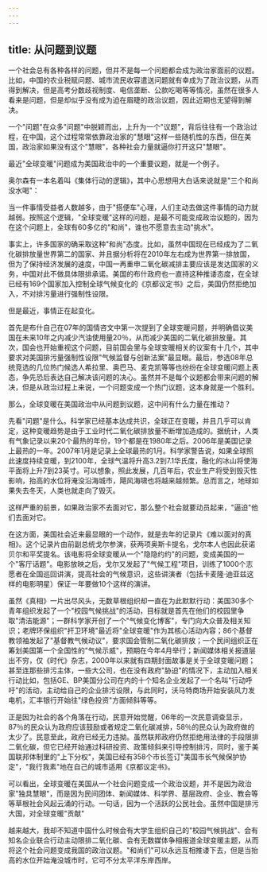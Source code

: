 ```yaml
---
---
---
```

title: 从问题到议题
---



一个社会总有各种各样的问题，但并不是每一个问题都会成为政治家面前的议题。比如，中国的农业税赋问题、城市流民收容遣送问题就有幸成为了政治议题，从而得到解决，但是高考分数歧视制度、电信垄断、公款吃喝等等情况，虽然在很多人看来是问题，但是却似乎没有成为迫在眉睫的政治议题，因此近期也无望得到解决。

一个"问题"在众多"问题"中脱颖而出，上升为一个"议题"，背后往往有一个政治过程，在中国，这个过程常常依靠政治家的"慧眼"这样一些随机性的东西，但在美国，政治家如果没有这个"慧眼"，各种社会力量就逼你打开这只"慧眼"。

最近"全球变暖"问题成为美国政治中的一个重要议题，就是一个例子。

奥尔森有一本名着叫《集体行动的逻辑》，其中心思想用大白话来说就是"三个和尚没水喝"：

当一件事情受益者人数越多，由于"搭便车"心理，人们主动去做这件事情的动力就越弱。按照这个逻辑，"全球变暖"这样的问题，是最不可能变成政治议题的，因为在这个问题上，全球有60多亿的"和尚"，谁也不愿意去主动"挑水"。

事实上，许多国家的确采取这种"和尚"态度。比如，虽然中国现在已经成为了二氧化碳排放量世界第二的国家、并且据分析将在2010年左右成为世界第一排放国，但为了保持经济发展的速度，中国一再重申二氧化碳减排主要应该是发达国家的义务，中国对此不做具体限排承诺。美国的布什政府也一直持这种推诿态度，在全球已经有169个国家加入控制全球气候变化的《京都议定书》之后，美国仍然拒绝加入，不对排污量进行强制性设限。

但是最近，事情正在起变化。

首先是布什自己在07年的国情咨文中第一次提到了全球变暖问题，并明确倡议美国在未来10年之内减少汽油使用量20％，从而减少美国的二氧化碳排放量。其次，国会也开始重视这个问题，目前国会里与全球变暖相关的议案有十几个，其中要求对美国排污量强制性设限"气候监督与创新法案"最显眼。最后，参选08年总统竞选的几位热门候选人希拉里、奥巴马、麦克凯等等也纷纷在全球变暖问题上表态，争先恐后表达自己解决该问题的决心。虽然并不是每个议题都会带来问题的解决，但是从政治过程上来说，一个问题变成一个热门议题，这本身就是一个胜利。

那么，全球变暖在美国政治中从问题到议题，这中间有什么力量在推动？

先看"问题"是什么。科学家已经基本达成共识，全球正在变暖，并且几乎可以肯定，这种变暖趋势是由于工业时代二氧化碳排放量不断增加造成的。据统计，人类有气象记录以来20个最热的年份，19个都是在1980年之后。2006年是美国记录上最热的一年。2007年1月是记录上全球最热的1月。科学家警告说，如果全球照此速度持续变暖，到2100年，全球气温将升高3.2到7.1华氏度，融化的冰山将使海平面将上升7到23英寸。可以想象，照此发展，几百年后，农业生产将受到毁灭性影响，抬高的水位将淹没沿海城市，飓风海啸也将越来越频繁。总而言之，地球如果失去冬天，人类也就走向了毁灭。

这样严重的前景，如果政治家不去面对它，那么整个社会就要动员起来，"逼迫"他们去面对它。

在这方面，美国社会近来最显眼的一个动作，就是去年的记录片《难以面对的真相》。这个记录片由前副总统戈尔参演，获两项奥斯卡提名，戈尔本人也因此获诺贝尔和平奖提名。该电影将全球变暖从一个"隐隐约约"的问题，变成美国的一个"客厅话题"。电影放映之后，戈尔又发起了"气候工程"项目，训练了1000个志愿者在全国巡回讲演，提高社会的气候意识，这些讲演者（包括卡麦隆·迪亚兹这样的电影明星）保证一年要做10个这样的演讲。

虽然《真相》一片出尽风头，无数草根组织却一直在为此默默行动：美国30多个青年组织发起了一个"校园气候挑战"的活动，目标就是首先在他们的校园里争取"清洁能源"；一群科学家开创了一个"气候变化博客"，专门向大众普及相关知识；老牌环保组织"扞卫环境"最近将"全球变暖"作为其核心活动内容；86个基督教领袖发起了"基督教气候动议"，要求国会管制二氧化碳排放；一个民间组织正在筹划美国第一个全国性的"气候示威"，预期在今年4月举行；新闻媒体相关报道层出不穷，仅《时代》杂志，2000年以来就有四期封面故事是关于全球变暖问题；甚至连那些排污主体，一些大公司，也在没有政府"胁迫"的情况下，主动加入相关行动比如，包括GE、BP美国分公司在内的十个知名企业发起了一个名叫"行动呼吁"的活动，主动给自己的企业排污设限，与此同时，沃马特商场开始安装风力发电机，汇丰银行开始往"绿色投资"方面倾斜等等。

正是因为社会的各个角落在行动，民意开始觉醒，06年的一次民意调查显示，87％的民众认为政府应该鼓励或者规定二氧化碳减排，58％的民众认为政府做的太少了。民意至此，政府已经无力违拗。虽然联邦政府仍然拒绝用法律的手段限排二氧化碳，但它已经开始通过科研投资、政策倾斜来引导控制排污，同时，鉴于美国联邦体制里的"上下分权"，美国已经有358个市长签订"美国市长气候保护协定"，"我行我素"地在自己的城市适用《京都议定书》。

可以看出，全球变暖在美国从一个社会问题变成一个政治议题，并不是因为政治家"独具慧眼"，而是因为民间团体、新闻媒体、科学界、基层政府、企业、教会等等草根社会风起云涌的行动。一句话，因为一个活跃的公民社会。虽然中国是排污大国，对全球变暖"贡献"

越来越大，我却不知道中国什么时候会有大学生组织自己的"校园气候挑战"、会有知名企业联合行动主动限排二氧化碳、会有无数媒体争相报道全球变暖主题，从而将这个社会问题变成我国的政治议题。"和尚们"可以永远互相推诿下去，但是当抬高的水位开始淹没城市时，它可不分太平洋东岸西岸。